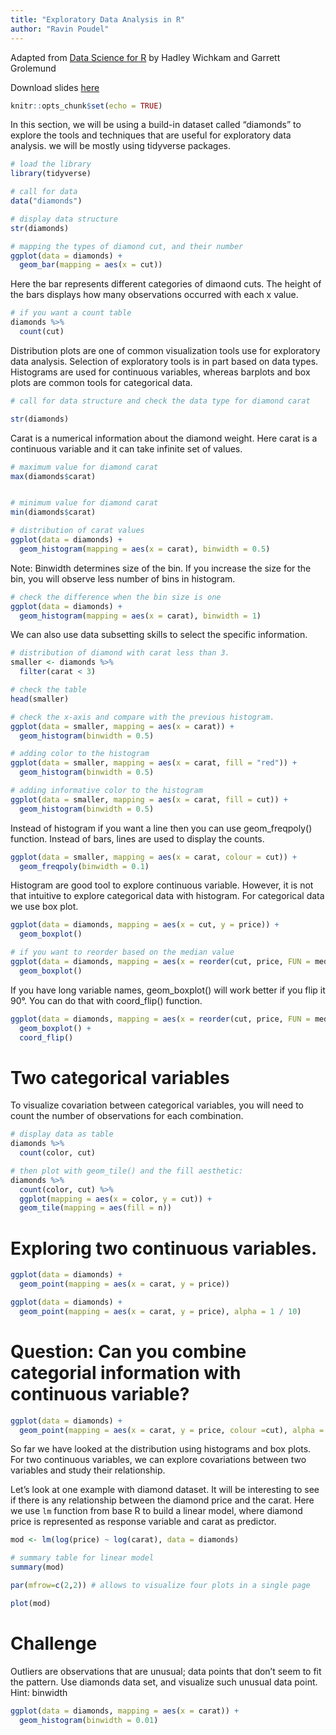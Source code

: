 ```yaml
---
title: "Exploratory Data Analysis in R"
author: "Ravin Poudel"
---
```

Adapted from [Data Science for R](r4ds.had.co.nz) by Hadley Wichkam and Garrett Grolemund 

Download slides [here](Powerpoints/Exploratory Data Analysis.pdf)

```r
knitr::opts_chunk$set(echo = TRUE)
```
In this section, we will be using a build-in dataset called "diamonds" to explore the tools and techniques that are useful for exploratory data analysis. we will be mostly using tidyverse packages. 

```r
# load the library
library(tidyverse)
```

```r
# call for data  
data("diamonds")

# display data structure 
str(diamonds)
```

```r
# mapping the types of diamond cut, and their number
ggplot(data = diamonds) +
  geom_bar(mapping = aes(x = cut))
```

Here the bar represents different categories of dimaond cuts. The height of the bars displays how many observations occurred with each x value. 


```r
# if you want a count table 
diamonds %>% 
  count(cut)
```


Distribution plots are one of common visualization tools use for exploratory data analysis. Selection of exploratory tools is in part based on data types. Histograms are used for continuous variables, whereas barplots and box plots are common tools for categorical data. 


```r
# call for data structure and check the data type for diamond carat

str(diamonds)
```

Carat is a numerical information about the diamond weight. Here carat is a continuous variable and it can take infinite set of values. 

```r
# maximum value for diamond carat
max(diamonds$carat)


# minimum value for diamond carat
min(diamonds$carat)

```

```r
# distribution of carat values
ggplot(data = diamonds) +
  geom_histogram(mapping = aes(x = carat), binwidth = 0.5)

```

Note: Binwidth determines size of the bin. If you increase the size for the bin, you will observe less number of bins in histogram.

```r
# check the difference when the bin size is one
ggplot(data = diamonds) +
  geom_histogram(mapping = aes(x = carat), binwidth = 1)
```

We can also use data subsetting skills to select the specific information. 

```r
# distribution of diamond with carat less than 3.
smaller <- diamonds %>% 
  filter(carat < 3)

# check the table
head(smaller)

```

```r
# check the x-axis and compare with the previous histogram.
ggplot(data = smaller, mapping = aes(x = carat)) +
  geom_histogram(binwidth = 0.5)
```


```r
# adding color to the histogram
ggplot(data = smaller, mapping = aes(x = carat, fill = "red")) +
  geom_histogram(binwidth = 0.5)
```

```r
# adding informative color to the histogram
ggplot(data = smaller, mapping = aes(x = carat, fill = cut)) +
  geom_histogram(binwidth = 0.5)
```


Instead of histogram if you want a line then you can use geom_freqpoly() function. Instead of bars, lines are used to display the counts.

```r
ggplot(data = smaller, mapping = aes(x = carat, colour = cut)) +
  geom_freqpoly(binwidth = 0.1)
```


Histogram are good tool to explore continuous variable. However, it is not that intuitive to explore categorical data with histogram. For categorical data we use box plot.
```r
ggplot(data = diamonds, mapping = aes(x = cut, y = price)) +
  geom_boxplot()
```

```r
# if you want to reorder based on the median value
ggplot(data = diamonds, mapping = aes(x = reorder(cut, price, FUN = median), y = price)) +
  geom_boxplot()

```

If you have long variable names, geom_boxplot() will work better if you flip it 90°. You can do that with coord_flip() function.

```r
ggplot(data = diamonds, mapping = aes(x = reorder(cut, price, FUN = median), y = price)) +
  geom_boxplot() +
  coord_flip()
```

# Two categorical variables
To visualize covariation between categorical variables, you will need to count the number of observations for each combination. 

```r
# display data as table
diamonds %>% 
  count(color, cut)
```

```r
# then plot with geom_tile() and the fill aesthetic:
diamonds %>% 
  count(color, cut) %>%  
  ggplot(mapping = aes(x = color, y = cut)) +
  geom_tile(mapping = aes(fill = n))
```

# Exploring two continuous variables. 

```r
ggplot(data = diamonds) +
  geom_point(mapping = aes(x = carat, y = price))
```

```r
ggplot(data = diamonds) + 
  geom_point(mapping = aes(x = carat, y = price), alpha = 1 / 10)
```

# Question: Can you combine categorial information with continuous variable?

```r
ggplot(data = diamonds) + 
  geom_point(mapping = aes(x = carat, y = price, colour =cut), alpha = 1)

```


So far we have looked at the distribution using histograms and box plots. For two continuous variables, we can explore covariations between two variables and study their relationship.

Let's look at one example with diamond dataset. It will be interesting to see if there is any relationship between the diamond price and the carat. Here we use `lm` function from base R to build a linear model, where diamond price is represented as response variable and carat as predictor. 

```r
mod <- lm(log(price) ~ log(carat), data = diamonds)

# summary table for linear model
summary(mod)

par(mfrow=c(2,2)) # allows to visualize four plots in a single page

plot(mod)

```

# Challenge
Outliers are observations that are unusual; data points that don’t seem to fit the pattern. Use diamonds data set, and visualize such unusual data point. Hint: binwidth

```r
ggplot(data = diamonds, mapping = aes(x = carat)) +
  geom_histogram(binwidth = 0.01)
```





